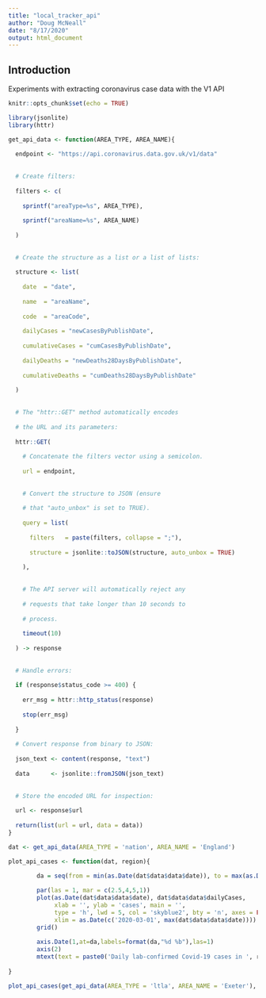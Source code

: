 ```yaml
---
title: "local_tracker_api"
author: "Doug McNeall"
date: "8/17/2020"
output: html_document
---
```



## Introduction

Experiments with extracting coronavirus case data with the V1 API

```r
knitr::opts_chunk$set(echo = TRUE)
```



```r
library(jsonlite)
library(httr)

```


```r


get_api_data <- function(AREA_TYPE, AREA_NAME){
  
  endpoint <- "https://api.coronavirus.data.gov.uk/v1/data"
  
  
  # Create filters:
  
  filters <- c(
    
    sprintf("areaType=%s", AREA_TYPE),
    
    sprintf("areaName=%s", AREA_NAME)
    
  )
  
  
  # Create the structure as a list or a list of lists:
  
  structure <- list(
    
    date  = "date", 
    
    name  = "areaName", 
    
    code  = "areaCode", 
    
    dailyCases = "newCasesByPublishDate",
    
    cumulativeCases = "cumCasesByPublishDate",
    
    dailyDeaths = "newDeaths28DaysByPublishDate",
    
    cumulativeDeaths = "cumDeaths28DaysByPublishDate"
    
  )
  
  
  # The "httr::GET" method automatically encodes
  
  # the URL and its parameters:
  
  httr::GET(
    
    # Concatenate the filters vector using a semicolon.
    
    url = endpoint,
    
    
    # Convert the structure to JSON (ensure
    
    # that "auto_unbox" is set to TRUE).
    
    query = list(
      
      filters   = paste(filters, collapse = ";"),
      
      structure = jsonlite::toJSON(structure, auto_unbox = TRUE)
      
    ),
    
    
    # The API server will automatically reject any
    
    # requests that take longer than 10 seconds to
    
    # process.
    
    timeout(10)
    
  ) -> response
  
  
  # Handle errors:
  
  if (response$status_code >= 400) {
    
    err_msg = httr::http_status(response)
    
    stop(err_msg)
    
  }
  
  # Convert response from binary to JSON:
  
  json_text <- content(response, "text")
  
  data      <- jsonlite::fromJSON(json_text)
  
  
  # Store the encoded URL for inspection:
  
  url <- response$url
  
  return(list(url = url, data = data))
}


```


```r




dat <- get_api_data(AREA_TYPE = 'nation', AREA_NAME = 'England')
```

```r
plot_api_cases <- function(dat, region){
  
        da = seq(from = min(as.Date(dat$data$data$date)), to = max(as.Date(dat$data$data$date)), by = 7)

        par(las = 1, mar = c(2.5,4,5,1))
        plot(as.Date(dat$data$data$date), dat$data$data$dailyCases,
             xlab = '', ylab = 'cases', main = '',
             type = 'h', lwd = 5, col = 'skyblue2', bty = 'n', axes = FALSE,
             xlim = as.Date(c('2020-03-01', max(dat$data$data$date))))
        grid()
        
        axis.Date(1,at=da,labels=format(da,"%d %b"),las=1)
        axis(2)
        mtext(text = paste0('Daily lab-confirmed Covid-19 cases in ', region), side = 3, line = .5, adj = 0, cex = 1.5)
  
}
```



```r

plot_api_cases(get_api_data(AREA_TYPE = 'ltla', AREA_NAME = 'Exeter'), 'Exeter') 

```











